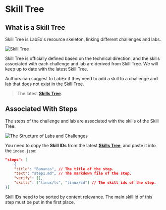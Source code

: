 # Skill Tree

## What is a Skill Tree

Skill Tree is LabEx's resource skeleton, linking different challenges and labs.

![Skill Tree](.github/assets/skill-tree.png)

Skill Tree is officially defined based on the technical direction, and the skills associated with each challenge and lab are derived from Skill Tree. We will keep up to date with the latest Skill Tree.

Authors can suggest to LabEx if they need to add a skill to a challenge and lab that does not exist in the Skill Tree.

> The latest [**Skills Tree**](https://owq9eirkwt.feishu.cn/base/bascnNz4Nqjqgqm1Nm5AYke6xxb).

## Associated With Steps

The steps of the challenge and lab are associated with the skills of the Skill Tree.

![The Structure of Labs and Challenges](.github/assets/basic-resource-structure.png)

You need to copy the **Skill IDs** from the latest [**Skills Tree**](https://owq9eirkwt.feishu.cn/base/bascnNz4Nqjqgqm1Nm5AYke6xxb), and paste it into the `index.json`:

```json copy
"steps": [
    {
    "title": "Bananas", // The title of the step.
    "text": "step1.md", // The markdown file of the step.
    "verify": [],
    "skills": ["linux/ls", "linux/cd"] // The skill ids of the step.
}]
```

Skill IDs need to be sorted by content relevance. The main skill id of this step must be put in the first place.
